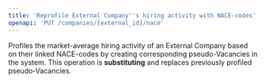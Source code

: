 ```yaml
---
title: 'Reprofile External Company''s hiring activity with NACE-codes'
openapi: 'PUT /companies/{external_id}/nace'
---
```


Profiles the market-average hiring activity of an External Company based on their linked NACE-codes by creating corresponding pseudo-Vacancies in the system. This operation is **substituting** and replaces previously profiled pseudo-Vacancies.
